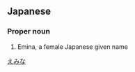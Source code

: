 ==Japanese==
{{ja-kanjitab|絵|実|名}}

===Proper noun===
{{ja-pos|proper|えみな}}

# Emina, a female Japanese given name

[[Category:Japanese female given names|えみな]]